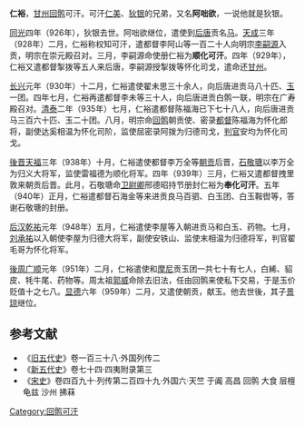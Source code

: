 '''仁裕'''，[[甘州回鹘|甘州回鹘]]可汗。可汗[[仁美|仁美]]、[[狄银|狄银]]的兄弟，又名'''阿咄欲'''，一说他就是狄银。

[[同光|同光]]四年（926年），狄银去世。阿咄欲继位，遣使到[[后唐|后唐]]贡名[[马|马]]。[[天成_(后唐)|天成]]三年（928年）二月，仁裕称权知可汗，遣都督李阿山等一百二十人向明宗[[李嗣源|李嗣源]]入贡，明宗在崇元殿召对。三月，李嗣源命使册仁裕为'''顺化可汗'''。四年（929年），仁裕又遣都督掣拨等五人来后唐，李嗣源授掣拨等怀化司戈，遣命还[[甘州|甘州]]。

[[长兴|长兴]]元年（930年）十二月，仁裕遣使翟未思三十余人，向后唐进贡马八十匹、[[玉|玉]]一团。四年七月，仁裕再遣都督李未等三十人，向后唐进贡白鹘一联，明宗在广寿殿召对。[[清泰|清泰]]二年（935年）七月，仁裕遣都督陈福海已下七十八人，向后唐进贡马三百六十匹、玉二十团。八月，明宗命[[回鹘|回鹘]]朝贡使、密录[[都督|都督]]陈福海为怀化郎将，副使达奚相温为怀化司阶，监使屈密录阿拨为归德司戈，[[判官|判官]]安均为怀化司戈。

[[後晋|後晋]][[天福_(后晋)|天福]]三年（938年）十月，仁裕遣使都督李万全等[[朝贡|朝贡]]后晋，[[石敬瑭|石敬瑭]]以李万全为归义大将军，监使雷福德为顺化将军。四年（939年）三月，仁裕又遣都督拽里敦来朝贡后晋。此月，石敬瑭命[[卫尉卿|卫尉卿]]邢德昭持节册封仁裕为'''奉化可汗'''。五年（940年）正月，仁裕遣都督石海金等来进贡良马百驷、白玉团、白玉鞍辔等，答谢石敬瑭的封册。

[[后汉|后汉]][[乾祐_(后汉)|乾祐]]元年（948年）五月，仁裕遣使李屋等入朝进贡马和白玉、药物。七月，[[刘承祐|刘承祐]]以入朝使李屋为归德大将军，副使安铁山、监使末相温为归德将军，判官翟毛哥为怀化将军。

[[後周|後周]][[广顺|广顺]]元年（951年）二月，仁裕遣使和[[摩尼|摩尼]]贡玉团一共七十有七人，白絺、貂皮、牦牛尾、药物等。周太祖[[郭威|郭威]]命除去旧法，任由回鹘来使私下交易，于是玉价贬值十之七八。[[显德|显德]]六年（959年）二月，又遣使朝贡，献玉。他去世後，其子[[景琼|景琼]]继位。

==参考文献==
*《[[旧五代史|旧五代史]]》卷一百三十八·外国列传二
*《[[新五代史|新五代史]]》卷七十四·四夷附录第三
*《[[宋史|宋史]]》卷四百九十·列传第二百四十九·外国六·天竺 于阗 高昌 回鹘 大食 层檀 龟兹 沙州 拂菻

{{start box}}
{{s-before|[[狄银|狄银]]}}
{{s-title|[[甘州回鹘|甘州回鹘]]第3代[[可汗|可汗]]|926年—950年代}}
{{s-after|[[景瓊|景瓊]]}}
{{end box}}

[[Category:回鹘可汗|Category:回鹘可汗]]
